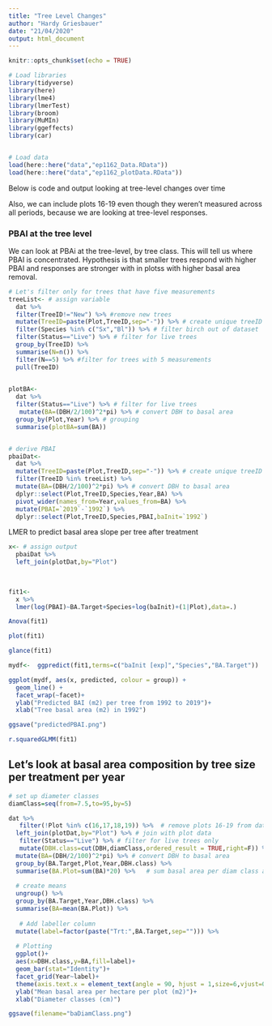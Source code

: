 ```yaml
---
title: "Tree Level Changes"
author: "Hardy Griesbauer"
date: "21/04/2020"
output: html_document
---
```


```r
knitr::opts_chunk$set(echo = TRUE)

# Load libraries
library(tidyverse)
library(here)
library(lme4)
library(lmerTest)
library(broom)
library(MuMIn)
library(ggeffects)
library(car)


# Load data
load(here::here("data","ep1162_Data.RData"))
load(here::here("data","ep1162_plotData.RData"))

```
Below is code and output looking at tree-level changes over time

Also, we can include plots 16-19 even though they weren't measured across all periods, because we are looking at tree-level responses.

### PBAI at the tree level
We can look at PBAi at the tree-level, by tree class.  This will tell us where PBAI is concentrated.  Hypothesis is that smaller trees respond with higher PBAI and responses are stronger with in plotss with higher basal area removal.

```r

# Let's filter only for trees that have five measurements 
treeList<- # assign variable
  dat %>% 
  filter(TreeID!="New") %>% #remove new trees
  mutate(TreeID=paste(Plot,TreeID,sep="-")) %>% # create unique treeID
  filter(Species %in% c("Sx","Bl")) %>% # filter birch out of dataset
  filter(Status=="Live") %>% # filter for live trees
  group_by(TreeID) %>% 
  summarise(N=n()) %>% 
  filter(N==5) %>% #filter for trees with 5 measurements
  pull(TreeID)
  

plotBA<-
  dat %>% 
  filter(Status=="Live") %>% # filter for live trees
   mutate(BA=(DBH/2/100)^2*pi) %>% # convert DBH to basal area 
  group_by(Plot,Year) %>% # grouping
  summarise(plotBA=sum(BA))


# derive PBAI
pbaiDat<-
  dat %>% 
  mutate(TreeID=paste(Plot,TreeID,sep="-")) %>% # create unique treeID
  filter(TreeID %in% treeList) %>% 
  mutate(BA=(DBH/2/100)^2*pi) %>% # convert DBH to basal area
  dplyr::select(Plot,TreeID,Species,Year,BA) %>% 
  pivot_wider(names_from=Year,values_from=BA) %>% 
  mutate(PBAI=`2019`-`1992`) %>% 
  dplyr::select(Plot,TreeID,Species,PBAI,baInit=`1992`)

```


LMER to predict basal area slope per tree after treatment
```r
x<- # assign output 
  pbaiDat %>% 
  left_join(plotDat,by="Plot")
  
 
```


```r
fit1<-
  x %>% 
  lmer(log(PBAI)~BA.Target+Species+log(baInit)+(1|Plot),data=.)

Anova(fit1)

plot(fit1)

glance(fit1)


```

```r

mydf<-  ggpredict(fit1,terms=c("baInit [exp]","Species","BA.Target"))

ggplot(mydf, aes(x, predicted, colour = group)) + 
  geom_line() +
  facet_wrap(~facet)+
  ylab("Predicted BAI (m2) per tree from 1992 to 2019")+
  xlab("Tree basal area (m2) in 1992")

ggsave("predictedPBAI.png")
```

```r

r.squaredGLMM(fit1)

```

## Let's look at basal area composition by tree size per treatment per year
```r

# set up diameter classes
diamClass=seq(from=7.5,to=95,by=5)

dat %>% 
   filter(!Plot %in% c(16,17,18,19)) %>%  # remove plots 16-19 from data for further analysis
  left_join(plotDat,by="Plot") %>% # join with plot data
   filter(Status=="Live") %>% # filter for live trees only
   mutate(DBH.class=cut(DBH,diamClass,ordered_result = TRUE,right=F)) %>% # assign DBH classes
  mutate(BA=(DBH/2/100)^2*pi) %>% # convert DBH to basal area
  group_by(BA.Target,Plot,Year,DBH.class) %>% 
  summarise(BA.Plot=sum(BA)*20) %>%   # sum basal area per diam class and multiply to get per ha
  
  # create means
  ungroup() %>% 
  group_by(BA.Target,Year,DBH.class) %>%
  summarise(BA=mean(BA.Plot)) %>% 
  
   # Add labeller column
  mutate(label=factor(paste("Trt:",BA.Target,sep=""))) %>% 
  
  # Plotting
  ggplot()+
  aes(x=DBH.class,y=BA,fill=label)+
  geom_bar(stat="Identity")+
  facet_grid(Year~label)+
  theme(axis.text.x = element_text(angle = 90, hjust = 1,size=6,vjust=0.25))+
  ylab("Mean basal area per hectare per plot (m2)")+
  xlab("Diameter classes (cm)")

ggsave(filename="baDiamClass.png")

```




